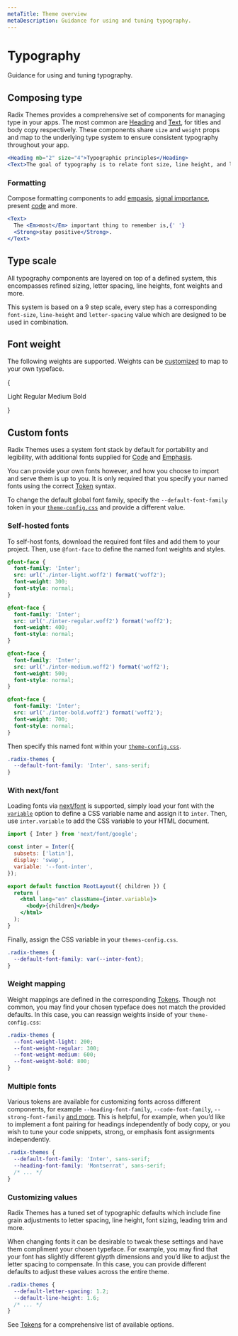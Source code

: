 ```yaml
---
metaTitle: Theme overview
metaDescription: Guidance for using and tuning typography.
---
```


# Typography

<Description>Guidance for using and tuning typography.</Description>

## Composing type

Radix Themes provides a comprehensive set of components for managing type in your apps. The most common are [Heading](/themes/docs/components/heading) and [Text](/themes/docs/components/text), for titles and body copy respectively. These components share `size` and `weight` props and map to the underlying type system to ensure consistent typography throughout your app.

```jsx live=true
<Heading mb="2" size="4">Typographic principles</Heading>
<Text>The goal of typography is to relate font size, line height, and line width in a proportional way that maximizes beauty and makes reading easier and more pleasant.</Text>
```

### Formatting

Compose formatting components to add [empasis](/themes/docs/components/em), [signal importance](/themes/docs/components/strong), present [code](/themes/docs/components/code) and more.

```jsx live=true
<Text>
  The <Em>most</Em> important thing to remember is,{' '}
  <Strong>stay positive</Strong>.
</Text>
```

## Type scale

All typography components are layered on top of a defined system, this encompasses refined sizing, letter spacing, line heights, font weights and more.

This system is based on a 9 step scale, every step has a corresponding `font-size`, `line-height` and `letter-spacing` value which are designed to be used in combination.

<Box my="7">
  <ThemesFontSizeScale />
</Box>

<ThemesFontSizeTable />

## Font weight

The following weights are supported. Weights can be [customized](http://localhost:3000/themes/docs/theme/typography#weight-mapping) to map to your own typeface.

{

<Theme className="radix-themes-example" applyBackgroundColor={false}>
  <Card size="2" my="5">
    <Text weight="light" as="div" size="6">
      Light
    </Text>
    <Text weight="regular" as="div" size="6">
      Regular
    </Text>
    <Text weight="medium" as="div" size="6">
      Medium
    </Text>
    <Text weight="bold" as="div" size="6">
      Bold
    </Text>
  </Card>
</Theme>

}

<ThemesFontWeightTable />

## Custom fonts

Radix Themes uses a system font stack by default for portability and legibility, with additional fonts supplied for [Code](/themes/docs/components/code) and [Emphasis](/themes/docs/components/em).

<ThemesFontFamilyTable />

You can provide your own fonts however, and how you choose to import and serve them is up to you. It is only required that you specify your named fonts using the correct [Token](/themes/docs/theme/token-reference#typography) syntax.

To change the default global font family, specify the `--default-font-family` token in your [`theme-config.css`](/themes/docs/theme/token-reference#modifying-tokens) and provide a different value.

### Self-hosted fonts

To self-host fonts, download the required font files and add them to your project. Then, use `@font-face` to define the named font weights and styles.

```css
@font-face {
  font-family: 'Inter';
  src: url('./inter-light.woff2') format('woff2');
  font-weight: 300;
  font-style: normal;
}

@font-face {
  font-family: 'Inter';
  src: url('./inter-regular.woff2') format('woff2');
  font-weight: 400;
  font-style: normal;
}

@font-face {
  font-family: 'Inter';
  src: url('./inter-medium.woff2') format('woff2');
  font-weight: 500;
  font-style: normal;
}

@font-face {
  font-family: 'Inter';
  src: url('./inter-bold.woff2') format('woff2');
  font-weight: 700;
  font-style: normal;
}
```

Then specify this named font within your [`theme-config.css`](/themes/docs/theme/token-reference#modifying-tokens).

```css
.radix-themes {
  --default-font-family: 'Inter', sans-serif;
}
```

### With next/font

Loading fonts via [next/font](https://nextjs.org/docs/app/api-reference/components/font) is supported, simply load your font with the [`variable`](https://nextjs.org/docs/app/api-reference/components/font#variable) option to define a CSS variable name and assign it to `inter`. Then, use `inter.variable` to add the CSS variable to your HTML document.

```jsx
import { Inter } from 'next/font/google';

const inter = Inter({
  subsets: ['latin'],
  display: 'swap',
  variable: '--font-inter',
});

export default function RootLayout({ children }) {
  return (
    <html lang="en" className={inter.variable}>
      <body>{children}</body>
    </html>
  );
}
```

Finally, assign the CSS variable in your `themes-config.css`.

```css
.radix-themes {
  --default-font-family: var(--inter-font);
}
```

### Weight mapping

Weight mappings are defined in the corresponding [Tokens](/themes/docs/theme/token-reference#font-weight). Though not common, you may find your chosen typeface does not match the provided defaults. In this case, you can reassign weights inside of your `theme-config.css`:

```css
.radix-themes {
  --font-weight-light: 200;
  --font-weight-regular: 300;
  --font-weight-medium: 600;
  --font-weight-bold: 800;
}
```

### Multiple fonts

Various tokens are available for customizing fonts across different components, for example `--heading-font-family`, `--code-font-family`, `--strong-font-family` [and more](/themes/docs/theme/token-reference#advanced-settings). This is helpful, for example, when you’d like to implement a font pairing for headings independently of body copy, or you wish to tune your code snippets, strong, or emphasis font assignments independently.

```css
.radix-themes {
  --default-font-family: 'Inter', sans-serif;
  --heading-font-family: 'Montserrat', sans-serif;
  /* ... */
}
```

### Customizing values

Radix Themes has a tuned set of typographic defaults which include fine grain adjustments to letter spacing, line height, font sizing, leading trim and more.

When changing fonts it can be desirable to tweak these settings and have them compliment your chosen typeface. For example, you may find that your font has slightly different glypth dimensions and you’d like to adjust the letter spacing to compensate. In this case, you can provide different defaults to adjust these values across the entire theme.

```css
.radix-themes {
  --default-letter-spacing: 1.2;
  --default-line-height: 1.6;
  /* ... */
}
```

See [Tokens](/themes/docs/theme/token-reference) for a comprehensive list of available options.
